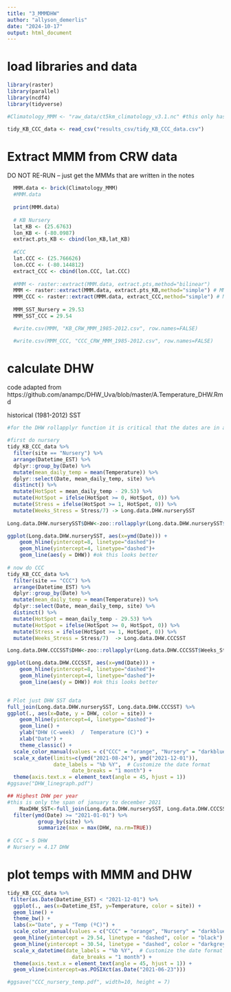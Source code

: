 ```yaml
---
title: "3_MMMDHW"
author: "allyson_demerlis"
date: "2024-10-17"
output: html_document
---
```

# load libraries and data
```r
library(raster)
library(parallel)
library(ncdf4)
library(tidyverse)

#Climatology_MMM <- "raw_data/ct5km_climatology_v3.1.nc" #this only has mean monthly maximum data

tidy_KB_CCC_data <- read_csv("results_csv/tidy_KB_CCC_data.csv")


```

# Extract MMM from CRW data

DO NOT RE-RUN -- just get the MMMs that are written in the notes
```r
  MMM.data <- brick(Climatology_MMM) 
  #MMM.data
  
  print(MMM.data)
  
  # KB Nursery
  lat_KB <- (25.6763)
  lon_KB <- (-80.0987)
  extract.pts_KB <- cbind(lon_KB,lat_KB)
  
  #CCC 
  lat.CCC <- (25.766626)
  lon.CCC <- (-80.144812)
  extract_CCC <- cbind(lon.CCC, lat.CCC)
  
  #MMM <- raster::extract(MMM.data, extract.pts,method="bilinear")
  MMM <- raster::extract(MMM.data, extract.pts_KB,method="simple") # MMM for KB is 29.53
  MMM_CCC <- raster::extract(MMM.data, extract_CCC,method="simple") # MMM for CCC is 29.54
  
  MMM_SST_Nursery = 29.53
  MMM_SST_CCC = 29.54

  #write.csv(MMM, "KB_CRW_MMM_1985-2012.csv", row.names=FALSE)

  #write.csv(MMM_CCC, "CCC_CRW_MMM_1985-2012.csv", row.names=FALSE)
```


# calculate DHW

code adapted from https://github.com/anampc/DHW_Uva/blob/master/A.Temperature_DHW.Rmd

historical (1981-2012) SST
```r
#for the DHW rollapplyr function it is critical that the dates are in ascending order and that the sites are separated

#first do nursery
tidy_KB_CCC_data %>% 
  filter(site == "Nursery") %>% 
  arrange(Datetime_EST) %>% 
  dplyr::group_by(Date) %>% 
  mutate(mean_daily_temp = mean(Temperature)) %>% 
  dplyr::select(Date, mean_daily_temp, site) %>% 
  distinct() %>% 
  mutate(HotSpot = mean_daily_temp - 29.53) %>% 
  mutate(HotSpot = ifelse(HotSpot >= 0, HotSpot, 0)) %>% 
  mutate(Stress = ifelse(HotSpot >= 1, HotSpot, 0)) %>% 
  mutate(Weeks_Stress = Stress/7) -> Long.data.DHW.nurserySST
  
Long.data.DHW.nurserySST$DHW<-zoo::rollapplyr(Long.data.DHW.nurserySST$Weeks_Stress,list(-(83:0)),sum,fill=NA)

ggplot(Long.data.DHW.nurserySST, aes(x=ymd(Date))) + 
    geom_hline(yintercept=8, linetype="dashed")+
    geom_hline(yintercept=4, linetype="dashed")+
    geom_line(aes(y = DHW)) #ok this looks better
  
# now do CCC
tidy_KB_CCC_data %>% 
  filter(site == "CCC") %>% 
  arrange(Datetime_EST) %>% 
  dplyr::group_by(Date) %>% 
  mutate(mean_daily_temp = mean(Temperature)) %>% 
  dplyr::select(Date, mean_daily_temp, site) %>% 
  distinct() %>% 
  mutate(HotSpot = mean_daily_temp - 29.53) %>%
  mutate(HotSpot = ifelse(HotSpot >= 0, HotSpot, 0)) %>% 
  mutate(Stress = ifelse(HotSpot >= 1, HotSpot, 0)) %>% 
  mutate(Weeks_Stress = Stress/7)  -> Long.data.DHW.CCCSST

Long.data.DHW.CCCSST$DHW<-zoo::rollapplyr(Long.data.DHW.CCCSST$Weeks_Stress,list(-(83:0)),sum,fill=NA)

ggplot(Long.data.DHW.CCCSST, aes(x=ymd(Date))) + 
    geom_hline(yintercept=8, linetype="dashed")+
    geom_hline(yintercept=4, linetype="dashed")+
    geom_line(aes(y = DHW)) #ok this looks better


# Plot just DHW SST data
full_join(Long.data.DHW.nurserySST, Long.data.DHW.CCCSST) %>% 
ggplot(., aes(x=Date, y = DHW, color = site)) + 
    geom_hline(yintercept=4, linetype="dashed")+
    geom_line() +
    ylab("DHW (C-week)  /  Temperature (C)") +
    xlab("Date") +
    theme_classic() +
  scale_color_manual(values = c("CCC" = "orange", "Nursery" = "darkblue")) +
  scale_x_date(limits=c(ymd("2021-08-24"), ymd("2021-12-01")), 
               date_labels = "%b %Y",  # Customize the date format
                     date_breaks = "1 month") +
  theme(axis.text.x = element_text(angle = 45, hjust = 1))
#ggsave("DHW_linegraph.pdf")

## Highest DHW per year
#this is only the span of january to december 2021
    MaxDHW_SST<-full_join(Long.data.DHW.nurserySST, Long.data.DHW.CCCSST) %>% 
  filter(ymd(Date) >= "2021-01-01") %>% 
          group_by(site) %>%
          summarize(max = max(DHW, na.rm=TRUE))
    
# CCC = 5 DHW 
# Nursery = 4.17 DHW
```

# plot temps with MMM and DHW
```r
tidy_KB_CCC_data %>%
 filter(as.Date(Datetime_EST) < "2021-12-01") %>% 
  ggplot(., aes(x=Datetime_EST, y=Temperature, color = site)) +
  geom_line() +
  theme_bw() +
  labs(x="Date", y = "Temp (ºC)") +
  scale_color_manual(values = c("CCC" = "orange", "Nursery" = "darkblue")) +
  geom_hline(yintercept = 29.54, linetype = "dashed", color = "black") +
  geom_hline(yintercept = 30.54, linetype = "dashed", color = "darkgrey") +
  scale_x_datetime(date_labels = "%b %Y",  # Customize the date format
                     date_breaks = "1 month") +
  theme(axis.text.x = element_text(angle = 45, hjust = 1)) +
  geom_vline(xintercept=as.POSIXct(as.Date("2021-06-23")))

#ggsave("CCC_nursery_temp.pdf", width=10, height = 7)
```


